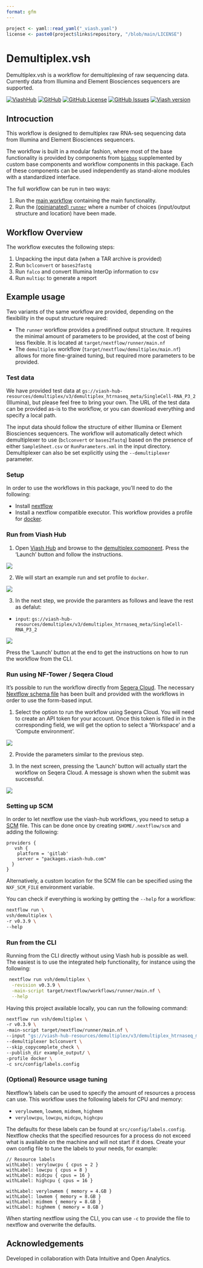 ```yaml
---
format: gfm
---
```

```r
project <- yaml::read_yaml("_viash.yaml")
license <- paste0(project$links$repository, "/blob/main/LICENSE")
```

# Demultiplex.vsh

Demultiplex.vsh is a workflow for demultiplexing of raw sequencing data. Currently data from Illumina and Element Biosciences sequencers are supported.

[![ViashHub](https://img.shields.io/badge/ViashHub-demultiplex-7a4baa.svg)](https://web.viash-hub.com/packages/demultiplex)
[![GitHub](https://img.shields.io/badge/GitHub-viash--hub%2Fdemultiplex-blue.svg)](https://github.com/viash-hub/demultiplex)
[![GitHub
License](https://img.shields.io/github/license/viash-hub/demultiplex.svg)](https://github.com/viash-hub/demultiplex/blob/main/LICENSE)
[![GitHub
Issues](https://img.shields.io/github/issues/viash-hub/demultiplex.svg)](https://github.com/viash-hub/demultiplex/issues)
[![Viash
version](https://img.shields.io/badge/Viash-v0.9.4-blue)](https://viash.io)

## Introcuction
This workflow is designed to demultiplex raw RNA-seq sequencing data from Illumina and Element Biosciences sequencers. 

The workflow is built in a modular fashion, where most of the base functionality is provided by components from
[`biobox`](https://www.viash-hub.com/packages/biobox/latest) supplemented by custom base components and workflow components in this package. Each of these components can be used independently as stand-alone modules with a 
standardized interface.

The full workflow can be run in two ways:

1.  Run the [main
    workflow](https://www.viash-hub.com/packages/demultiplex/v0.3.4/components/demultiplex)
    containing the main functionality.
2.  Run the [(opinianated)
    `runner`](https://www.viash-hub.com/packages/demultiplex/v0.3.4/components/runner)
    where a number of choices (input/output structure and location) have
    been made.

## Workflow Overview

The workflow executes the following steps: 

1. Unpacking the input data (when a TAR archive is provided)
2. Run `bclconvert` or `bases2fastq` 
3. Run `falco` and convert Illumina InterOp information to csv
4. Run `multiqc` to generate a report

## Example usage

Two variants of the same workflow are provided, depending on the flexibility in the ouput structure required:

* The `runner` workflow provides a predifined output structure. It requires the minimal amount of parameters to be provided, at the cost of being less flexible. It is located at `target/nextflow/runner/main.nf`
* The `demultiplex` workflow (`target/nextflow/demultiplex/main.nf`) allows for more fine-grained tuning, but required more parameters to be provided.

### Test data

We have provided test data at `gs://viash-hub-resources/demultiplex/v3/demultiplex_htrnaseq_meta/SingleCell-RNA_P3_2` (Illumina), but please feel free to bring your own. The URL of the test data can be provided as-is to the workflow, or you can download everything and specify a local path.

The input data should follow the structure of either Illumina or Element Biosciences sequencers. The workflow will automatically detect which demultiplexer to use (`bclconvert` or `bases2fastq`) based on the 
presence of either `SampleSheet.csv` or `RunParameters.xml` in the input directory. Demultiplexer can also be set explicitly using the `--demultiplexer` parameter.

### Setup

In order to use the workflows in this package, you'll need to do the following:

* Install [nextflow](https://www.nextflow.io/docs/latest/install.html)
* Install a nextflow compatible executor. This workflow provides a profile for [docker](https://docs.docker.com/get-started/).

### Run from Viash Hub

1. Open [Viash Hub](https://www.viash-hub.com) and browse to the [demultiplex
component](https://www.viash-hub.com/packages/demultiplex/v0.3.4/components/demultiplex).
Press the ‘Launch’ button and follow the instructions.

![](assets/demultiplex-launch-small.png)

2. We will start an example run and set profile to `docker`.

![](assets/demultiplex-launch-parameters-1.png)

3. In the next step, we provide the paramters as follows and leave the rest as defalut:

- `input`:
  `gs://viash-hub-resources/demultiplex/v3/demultiplex_htrnaseq_meta/SingleCell-RNA_P3_2`

![](assets/demultiplex-launch-parameters-2.png)

Press the ‘Launch’ button at the end to get the instructions on how to
run the workflow from the CLI.

### Run using NF-Tower / Seqera Cloud

It’s possible to run the workflow directly from [Seqera
Cloud](https://cloud.seqera.io). The necessary [Nextflow schema
file](https://nextflow-io.github.io/nf-schema/latest/nextflow_schema/nextflow_schema_specification/)
has been built and provided with the workflows in order to use the
form-based input.

1. Select the option to run the workflow using Seqera Cloud. You
will need to create an API token for your account. Once this token is
filled in in the corresponding field, we will get the option to select
a ‘Workspace’ and a ‘Compute environment’.

![](assets/demultiplex-launch-parameters-3.png)

2. Provide the parameters similar to the previous step.

3. In the next screen, pressing the ‘Launch’ button will actually start the
workflow on Seqera Cloud. A message is shown when the submit was
successful.

![](assets/demultiplex-launch-parameters-4.png)

### Setting up SCM

In order to let nextflow use the viash-hub workflows, you need to setup a [SCM](https://www.nextflow.io/docs/latest/git.html#git-configuration) file. This can be done once by creating `$HOME/.nextflow/scm` and adding the following:
```
providers {
   vsh {
    platform = 'gitlab'
    server = "packages.viash-hub.com"
  }
}
```

Alternatively, a custom location for the SCM file can be specified using the `NXF_SCM_FILE` environment variable.

You can check if everything is working by getting the `--help` for a workflow:
```bash
nextflow run \
vsh/demultiplex \
-r v0.3.9 \
--help
```

### Run from the CLI

Running from the CLI directly without using Viash hub is possible as well. The
easiest is to use the integrated help functionality, for instance
using the following:

``` bash
 nextflow run vsh/demultiplex \
  -revision v0.3.9 \
  -main-script target/nextflow/workflows/runner/main.nf \
  --help
```

Having this project available locally, you can run the following command:

```bash
nextflow run vsh/demultiplex \
-r v0.3.9 \
-main-script target/nextflow/runner/main.nf \
--input "gs://viash-hub-resources/demultiplex/v3/demultiplex_htrnaseq_meta/SingleCell-RNA_P3_2"  \
--demultiplexer bclconvert \
--skip_copycomplete_check \
--publish_dir example_output/ \
-profile docker \
-c src/config/labels.config
```

### (Optional) Resource usage tuning

Nextflow's labels can be used to specify the amount of resources a process can use. This workflow uses the following labels for CPU and memory:

* `verylowmem`, `lowmem`, `midmem`, `highmem`
* `verylowcpu`, `lowcpu`, `midcpu`, `highcpu`

The defaults for these labels can be found at `src/config/labels.config`. Nextflow checks that the specified resources for a process do not exceed what is available on the machine and will not start if it does. Create your own config file to tune the labels to your needs, for example:

```
// Resource labels
withLabel: verylowcpu { cpus = 2 }
withLabel: lowcpu { cpus = 8 }
withLabel: midcpu { cpus = 16 }
withLabel: highcpu { cpus = 16 }

withLabel: verylowmem { memory = 4.GB }
withLabel: lowmem { memory = 8.GB }
withLabel: midmem { memory = 8.GB }
withLabel: highmem { memory = 8.GB }
```

When starting nextflow using the CLI, you can use `-c` to provide the file to nextflow and overwrite the defaults.

## Acknowledgements

Developed in collaboration with Data Intuitive and Open Analytics.


